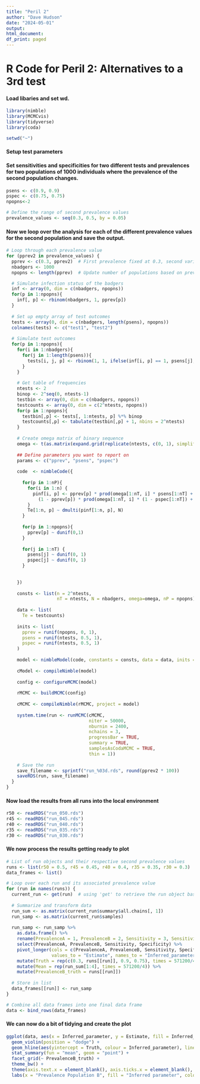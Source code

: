 ```yaml
---
title: "Peril 2"
author: "Dave Hudson"
date: "2024-05-01"
output:
html_document:
df_print: paged
---
```


# R Code for Peril 2: Alternatives to a 3rd test

#### Load libaries and set wd.

```r
library(nimble)
library(MCMCvis)
library(tidyverse)
library(coda)

setwd("~")
```

#### Setup test parameters

#### Set sensitivities and specificities for two different tests and prevalences for two populations of 1000 individuals where the prevalence of the second population changes.

```r
psens <- c(0.9, 0.9)
pspec <- c(0.75, 0.75)
npopns<-2

# Define the range of second prevalence values
prevalence_values <- seq(0.3, 0.5, by = 0.05)
```

#### Now we loop over the analysis for each of the different prevalence values for the second population and save the output.

```r
# Loop through each prevalence value
for (pprev2 in prevalence_values) {
  pprev <- c(0.3, pprev2)  # First prevalence fixed at 0.3, second varies
  nbadgers <- 1000
  npopns <- length(pprev)  # Update number of populations based on prevalence vector length

  # Simulate infection status of the badgers
  inf <- array(0, dim = c(nbadgers, npopns))
  for(p in 1:npopns){
    inf[, p] <- rbinom(nbadgers, 1, pprev[p])
  }
  
  # Set up empty array of test outcomes
  tests <- array(0, dim = c(nbadgers, length(psens), npopns))
  colnames(tests) <- c("test1", "test2")
  
  # Simulate test outcomes
  for(p in 1:npopns){
    for(i in 1:nbadgers){
      for(j in 1:length(psens)){
        tests[i, j, p] <- rbinom(1, 1, ifelse(inf[i, p] == 1, psens[j], 1 - pspec[j]))
      }
    }
    
    # Get table of frequencies
    ntests <- 2
    binop <- 2^seq(0, ntests-1)
    testbin <- array(0, dim = c(nbadgers, npopns))
    testcounts <- array(0, dim = c(2^ntests, npopns))
    for(p in 1:npopns){
      testbin[,p] <- tests[, 1:ntests, p] %*% binop
      testcounts[,p] <- tabulate(testbin[,p] + 1, nbins = 2^ntests)
    }
    
    # Create omega matrix of binary sequence
    omega <- t(as.matrix(expand.grid(replicate(ntests, c(0, 1), simplify = FALSE))))
    
    ## Define parameters you want to report on
    params <- c("pprev", "psens", "pspec")
    
    code  <- nimbleCode({
      
      for(p in 1:nP){
        for(i in 1:n) {
          pinf[i, p] <- pprev[p] * prod(omega[1:nT, i] * psens[1:nT] + (1 - omega[1:nT, i]) * (1 - psens[1:nT]))+
            (1 - pprev[p]) * prod(omega[1:nT, i] * (1 - pspec[1:nT]) + (1 - omega[1:nT, i]) * (pspec[1:nT]))
        }
        Te[1:n, p] ~ dmulti(pinf[1:n, p], N)
      }
      
      for(p in 1:npopns){ 
        pprev[p] ~ dunif(0,1)
      }
      
      for(j in 1:nT) {
        psens[j] ~ dunif(0, 1)
        pspec[j] ~ dunif(0, 1)
      }
      
      
    })
    
    consts <- list(n = 2^ntests,
                   nT = ntests, N = nbadgers, omega=omega, nP = npopns)
    
    data <- list(
      Te = testcounts)
    
    inits <- list(
      pprev = runif(npopns, 0, 1),
      psens = runif(ntests, 0.5, 1),
      pspec = runif(ntests, 0.5, 1)
    )
    
    model <- nimbleModel(code, constants = consts, data = data, inits = inits)
    
    cModel <- compileNimble(model)
    
    config <- configureMCMC(model)
    
    rMCMC <- buildMCMC(config)
    
    cMCMC <- compileNimble(rMCMC, project = model)
    
    system.time(run <- runMCMC(cMCMC, 
                               niter = 50000, 
                               nburnin = 2400, 
                               nchains = 3, 
                               progressBar = TRUE, 
                               summary = TRUE, 
                               samplesAsCodaMCMC = TRUE, 
                               thin = 1))
    
    # Save the run
    save_filename <- sprintf("run_%03d.rds", round(pprev2 * 100))
    saveRDS(run, save_filename)
  }
}

```

#### Now load the results from all runs into the local environment

```r

r50 <- readRDS("run_050.rds")
r45 <- readRDS("run_045.rds")
r40 <- readRDS("run_040.rds")
r35 <- readRDS("run_035.rds")
r30 <- readRDS("run_030.rds")
```


#### We now process the results getting ready to plot

```r

# List of run objects and their respective second prevalence values
runs <- list(r50 = 0.5, r45 = 0.45, r40 = 0.4, r35 = 0.35, r30 = 0.3)
data_frames <- list()

# Loop over each run and its associated prevalence value
for (run in names(runs)) {
  current_run <- get(run)  # using 'get' to retrieve the run object based on its name
  
  # Summarize and transform data
  run_sum <- as.matrix(current_run$summary$all.chains[, 1])
  run_samp <- as.matrix(current_run$samples)
  
  run_samp <- run_samp %>%
    as.data.frame() %>%
    rename(PrevalenceA = 1, PrevalenceB = 2, Sensitivity = 3, Sensitivity2 = 4, Specificity = 5, Specificity2 = 6) %>%
    select(PrevalenceA, PrevalenceB, Sensitivity, Specificity) %>%
    pivot_longer(cols = c(PrevalenceA, PrevalenceB, Sensitivity, Specificity), 
                 values_to = "Estimate", names_to = "Inferred_parameter") %>%
    mutate(Truth = rep(c(0.3, runs[[run]], 0.9, 0.75), times = 571200/4)) %>%
    mutate(Mean = rep(run_sum[1:4], times = 571200/4)) %>%
    mutate(PrevalenceB_truth = runs[[run]])
  
  # Store in list
  data_frames[[run]] <- run_samp
}

# Combine all data frames into one final data frame
data <- bind_rows(data_frames)

```

#### We can now do a bit of tidying and create the plot

```r

ggplot(data, aes(x = Inferred_parameter, y = Estimate, fill = Inferred_parameter)) +
  geom_violin(position = "dodge") +
  geom_hline(aes(yintercept = Truth, colour = Inferred_parameter), linetype = 2) +
  stat_summary(fun = "mean", geom = "point") +
  facet_grid(~ PrevalenceB_truth) +
  theme_bw() +
  theme(axis.text.x = element_blank(), axis.ticks.x = element_blank(), text = element_text(size = 15)) +
  labs(x = "Prevalence Population B", fill = "Inferred parameter", colour = "Inferred parameter")

```







